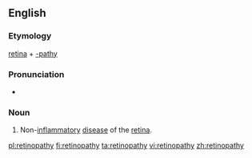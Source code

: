 ==English==

===Etymology===
[[retina]] + [[-pathy]]

===Pronunciation===
* {{IPA|/ˌɹɛtɨnˈɑːpəθi/|lang=en}}

===Noun===
{{en-noun|retinopathies}}

# {{lb|en|medicine}} Non-[[inflammatory]] [[disease]] of the [[retina]].

[[pl:retinopathy]]
[[fi:retinopathy]]
[[ta:retinopathy]]
[[vi:retinopathy]]
[[zh:retinopathy]]